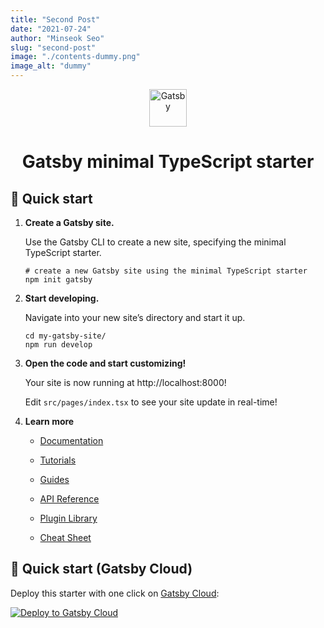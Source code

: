 ```yaml
---
title: "Second Post"
date: "2021-07-24"
author: "Minseok Seo"
slug: "second-post"
image: "./contents-dummy.png"
image_alt: "dummy"
---
```


<p align="center">
  <a href="https://www.gatsbyjs.com/?utm_source=starter&utm_medium=readme&utm_campaign=minimal-starter-ts">
    <img
      alt="Gatsby"
      src="https://www.gatsbyjs.com/Gatsby-Monogram.svg"
      width="60"
    />
  </a>
</p>
<h1 align="center">Gatsby minimal TypeScript starter</h1>

## 🚀 Quick start

1.  **Create a Gatsby site.**

    Use the Gatsby CLI to create a new site, specifying the minimal TypeScript starter.

    ```shell
    # create a new Gatsby site using the minimal TypeScript starter
    npm init gatsby
    ```

2.  **Start developing.**

    Navigate into your new site’s directory and start it up.

    ```shell
    cd my-gatsby-site/
    npm run develop
    ```

3.  **Open the code and start customizing!**

    Your site is now running at http://localhost:8000!

    Edit `src/pages/index.tsx` to see your site update in real-time!

4.  **Learn more**

    - [Documentation](https://www.gatsbyjs.com/docs/?utm_source=starter&utm_medium=readme&utm_campaign=minimal-starter-ts)

    - [Tutorials](https://www.gatsbyjs.com/tutorial/?utm_source=starter&utm_medium=readme&utm_campaign=minimal-starter-ts)

    - [Guides](https://www.gatsbyjs.com/tutorial/?utm_source=starter&utm_medium=readme&utm_campaign=minimal-starter-ts)

    - [API Reference](https://www.gatsbyjs.com/docs/api-reference/?utm_source=starter&utm_medium=readme&utm_campaign=minimal-starter-ts)

    - [Plugin Library](https://www.gatsbyjs.com/plugins?utm_source=starter&utm_medium=readme&utm_campaign=minimal-starter-ts)

    - [Cheat Sheet](https://www.gatsbyjs.com/docs/cheat-sheet/?utm_source=starter&utm_medium=readme&utm_campaign=minimal-starter-ts)

## 🚀 Quick start (Gatsby Cloud)

Deploy this starter with one click on [Gatsby Cloud](https://www.gatsbyjs.com/cloud/):

[<img src="https://www.gatsbyjs.com/deploynow.svg" alt="Deploy to Gatsby Cloud" />](https://www.gatsbyjs.com/dashboard/deploynow?url=https://github.com/gatsbyjs/gatsby-starter-minimal-ts)
